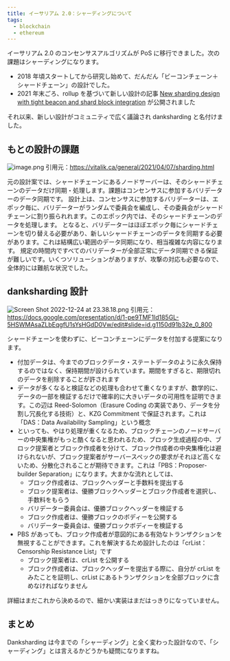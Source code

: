```yaml
---
title: イーサリアム 2.0：シャーディングについて
tags:
  - blockchain
  - ethereum
---
```


イーサリアム 2.0 のコンセンサスアルゴリズムが PoS に移行できました。次の課題はシャーディングになります。
- 2018 年頃スタートしてから研究し始めて、だんだん「ビーコンチェーン＋シャードチェーン」の設計でした。
- 2021 年末ごろ、rollup を基づいて新しい設計の記事 [New sharding design with tight beacon and shard block integration](https://notes.ethereum.org/@dankrad/new_sharding) が公開されました

それ以来、新しい設計がコミュニティで広く議論され danksharding と名付けました。

<!--truncate-->

## もとの設計の課題
![image.png](./images/shard.png)
引用元：https://vitalik.ca/general/2021/04/07/sharding.html

元の設計案では、シャードチェーンにあるノードサーバーは、そのシャードチェーンのデータだけ同期・処理します。課題はコンセンサスに参加するバリデーターのデータ同期です。
設計上は、コンセンサスに参加するバリデーターは、エポック毎に、バリデーターがランダムで委員会を編成し、その委員会がシャードチェーンに割り振られれます。このエポック内では、そのシャードチェーンのデータを処理します。
となると、バリデーターはほぼエポック毎にシャードチェーンを切り替える必要があり、新しいシャードチェーンのデータを同期する必要があります。これは結構広い範囲のデータ同期になり、相当複雑な内容になります。
規定の時間内ですべてのバリデーターが全部正常にデータ同期できる保証が難しいです。いくつソリューションがありますが、攻撃の対応も必要なので、全体的には難航な状況でした。

## danksharding 設計
![Screen Shot 2022-12-24 at 23.38.18.png](./images/danksharding.png)
引用元：https://docs.google.com/presentation/d/1-pe9TMF1ld185GL-5HSWMAsaZLbEqgfU1sYsHGdD0Vw/edit#slide=id.g1150d91b32e_0_800

シャードチェーンを使わずに、ビーコンチェーンにデータを付加する提案になります。
- 付加データは、今までのブロックデータ・ステートデータのように永久保持するのではなく、保持期間が設けられています。期間をすぎると、期限切れのデータを削除することが許されます
- データが多くなると検証などの処理も合わせて重くなりますが、数学的に、データの一部を検証するだけで確率的に大きいデータの可用性を証明できます。この辺は Reed-Solomon（Erasure Coding の実装であり、データを分割し冗長化する技術）と、KZG Commitment で保証されます。これは「DAS：Data Availability Sampling」という概念
- といっても、やはり処理が重くなるため、ブロックチェーンのノードサーバーの中央集権がもっと酷くなると思われるため、ブロック生成過程の中、ブロック提案者とブロック作成者を分けて、ブロック作成者の中央集権化は避けられないが、ブロック提案者がサーバースペックの要求がそれほど高くないため、分散化されることが期待できます。これは「PBS：Proposer-builder Separation」になります。大まかな流れとしては、
    - ブロック作成者は、ブロックヘッダーと手数料を提出する
    - ブロック提案者は、優勝ブロックヘッダーとブロック作成者を選択し、手数料をもらう
    - バリデーター委員会は、優勝ブロックヘッダーを検証する
    - ブロック作成者は、優勝ブロックのボディーを公開する
    - バリデーター委員会は、優勝ブロックボディーを検証する
- PBS があっても、ブロック作成者が意図的にある有効なトランザクションを無視することができます。これを解決するため設計したのは「crList：Censorship Resistance List」です
    - ブロック提案者は、crList を公開する
    - ブロック作成者は、ブロックヘッダーを提出する際に、自分が crList をみたことを証明し、crList にあるトランザクションを全部ブロックに含めなければなりません

詳細はまだこれから決めるので、細かい実装はまだはっきりになっていません。

## まとめ
Danksharding は今までの「シャーディング」と全く変わった設計なので、「シャーディング」とは言えるかどうかも疑問になりますね。
